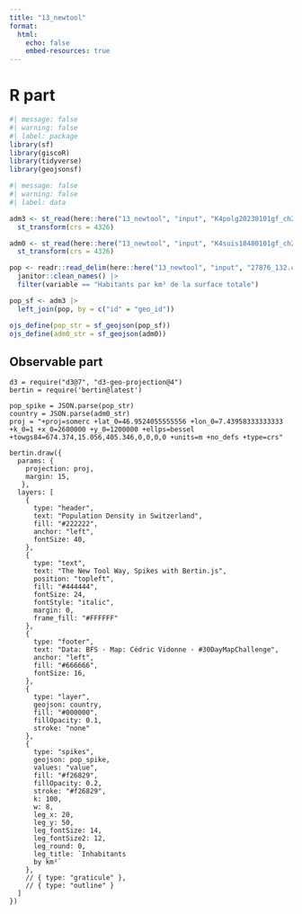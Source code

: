 ```yaml
---
title: "13_newtool"
format:
  html:
    echo: false
    embed-resources: true 
---
```


# R part

```r
#| message: false
#| warning: false
#| label: package
library(sf)
library(giscoR)
library(tidyverse)
library(geojsonsf)

```

```r
#| message: false
#| warning: false
#| label: data

adm3 <- st_read(here::here("13_newtool", "input", "K4polg20230101gf_ch2007Poly.shp"))|> 
  st_transform(crs = 4326)

adm0 <- st_read(here::here("13_newtool", "input", "K4suis18480101gf_ch2007Poly.shp"))|> 
  st_transform(crs = 4326)

pop <- readr::read_delim(here::here("13_newtool", "input", "27876_132.csv"), delim = ";") |>
  janitor::clean_names() |> 
  filter(variable == "Habitants par km² de la surface totale")

pop_sf <- adm3 |> 
  left_join(pop, by = c("id" = "geo_id"))

ojs_define(pop_str = sf_geojson(pop_sf))
ojs_define(adm0_str = sf_geojson(adm0))

```

## Observable part

```ojs
d3 = require("d3@7", "d3-geo-projection@4")
bertin = require('bertin@latest')

```

```ojs
pop_spike = JSON.parse(pop_str)
country = JSON.parse(adm0_str)
proj = "+proj=somerc +lat_0=46.9524055555556 +lon_0=7.43958333333333 +k_0=1 +x_0=2600000 +y_0=1200000 +ellps=bessel +towgs84=674.374,15.056,405.346,0,0,0,0 +units=m +no_defs +type=crs"
```


```ojs

bertin.draw({
  params: { 
    projection: proj,
    margin: 15,
   },
  layers: [
    {
      type: "header",
      text: "Population Density in Switzerland",
      fill: "#222222",
      anchor: "left",
      fontSize: 40,
    },
    {
      type: "text",
      text: "The New Tool Way, Spikes with Bertin.js",
      position: "topleft",
      fill: "#444444",
      fontSize: 24,
      fontStyle: "italic",
      margin: 0,
      frame_fill: "#FFFFFF"
    },
    {
      type: "footer",
      text: "Data: BFS · Map: Cédric Vidonne · #30DayMapChallenge",
      anchor: "left",
      fill: "#666666",
      fontSize: 16,
    },
    {
      type: "layer",
      geojson: country,
      fill: "#000000",
      fillOpacity: 0.1,
      stroke: "none"
    },
    {
      type: "spikes",
      geojson: pop_spike,
      values: "value",
      fill: "#f26829",
      fillOpacity: 0.2,
      stroke: "#f26829",
      k: 100,
      w: 8,
      leg_x: 20,
      leg_y: 50,
      leg_fontSize: 14,
      leg_fontSize2: 12,
      leg_round: 0,
      leg_title: `Inhabitants
      by km²`
    },
    // { type: "graticule" },
    // { type: "outline" }
  ]
})

```

